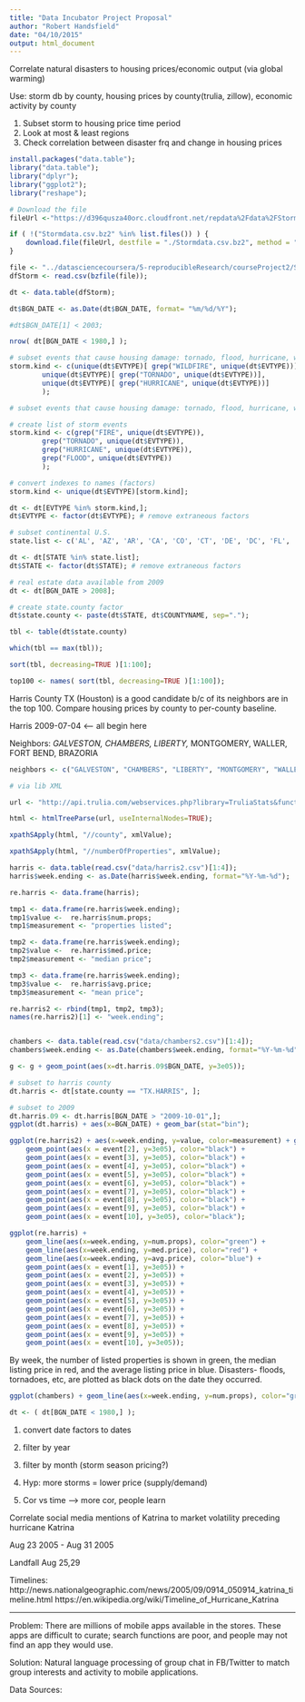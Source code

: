 ```yaml
---
title: "Data Incubator Project Proposal"
author: "Robert Handsfield"
date: "04/10/2015"
output: html_document
---
```


Correlate natural disasters to housing prices/economic output (via global warming)

Use: storm db by county, housing prices by county(trulia, zillow), economic activity by county

1) Subset storm to housing price time period
2) Look at most & least regions
3) Check correlation between disaster frq and change in housing prices


```r
install.packages("data.table");
library("data.table");
library("dplyr");
library("ggplot2");
library("reshape");
```


```r
# Download the file
fileUrl <-"https://d396qusza40orc.cloudfront.net/repdata%2Fdata%2FStormData.csv.bz2";

if ( !("Stormdata.csv.bz2" %in% list.files()) ) {
	download.file(fileUrl, destfile = "./Stormdata.csv.bz2", method = "curl" );
}
```  

```r
file <- "../datasciencecoursera/5-reproducibleResearch/courseProject2/Stormdata.csv.bz2";
dfStorm <- read.csv(bzfile(file));
```

```r
dt <- data.table(dfStorm);

dt$BGN_DATE <- as.Date(dt$BGN_DATE, format= "%m/%d/%Y");

#dt$BGN_DATE[1] < 2003;

nrow( dt[BGN_DATE < 1980,] );

# subset events that cause housing damage: tornado, flood, hurricane, wildfire
storm.kind <- c(unique(dt$EVTYPE)[ grep("WILDFIRE", unique(dt$EVTYPE))],
		unique(dt$EVTYPE)[ grep("TORNADO", unique(dt$EVTYPE))],
		unique(dt$EVTYPE)[ grep("HURRICANE", unique(dt$EVTYPE))]
		);

```

```r
# subset events that cause housing damage: tornado, flood, hurricane, wildfire

# create list of storm events
storm.kind <- c(grep("FIRE", unique(dt$EVTYPE)),
		grep("TORNADO", unique(dt$EVTYPE)),
		grep("HURRICANE", unique(dt$EVTYPE)),
		grep("FLOOD", unique(dt$EVTYPE))
		);

# convert indexes to names (factors)
storm.kind <- unique(dt$EVTYPE)[storm.kind];

dt <- dt[EVTYPE %in% storm.kind,];
dt$EVTYPE <- factor(dt$EVTYPE); # remove extraneous factors

# subset continental U.S.
state.list <- c('AL', 'AZ', 'AR', 'CA', 'CO', 'CT', 'DE', 'DC', 'FL', 'GA', 'ID', 'IL', 'IN', 'IA', 'KS', 'KY', 'LA', 'ME', 'MD', 'MA', 'MI', 'MN', 'MS', 'MO', 'MT', 'NE', 'NV', 'NH', 'NJ', 'NM', 'NY', 'NC', 'ND', 'OH', 'OK', 'OR', 'PA', 'RI', 'SC', 'SD', 'TN', 'TX', 'UT', 'VT', 'VA', 'WA', 'WV', 'WI', 'WY');

dt <- dt[STATE %in% state.list];
dt$STATE <- factor(dt$STATE); # remove extraneous factors

# real estate data available from 2009
dt <- dt[BGN_DATE > 2008];

# create state.county factor
dt$state.county <- paste(dt$STATE, dt$COUNTYNAME, sep=".");

tbl <- table(dt$state.county)

which(tbl == max(tbl));

sort(tbl, decreasing=TRUE )[1:100];

top100 <- names( sort(tbl, decreasing=TRUE )[1:100]);
```

Harris County TX (Houston) is a good candidate b/c of its neighbors are in the top 100. Compare housing prices by county to per-county baseline.

Harris 2009-07-04 <-- all begin here

Neighbors: *GALVESTON, CHAMBERS, LIBERTY, *MONTGOMERY, WALLER, FORT BEND, BRAZORIA
```r
neighbors <- c("GALVESTON", "CHAMBERS", "LIBERTY", "MONTGOMERY", "WALLER", "FORT BEND", "BRAZORIA");
```


```r
# via lib XML

url <- "http://api.trulia.com/webservices.php?library=TruliaStats&function=getCountyStats&county=Harris&state=TX&startDate=1950-01-03&endDate=2011-11-03&apikey=wwccxrp5983jhuaxj278fpbt";

html <- htmlTreeParse(url, useInternalNodes=TRUE);

xpathSApply(html, "//county", xmlValue);

xpathSApply(html, "//numberOfProperties", xmlValue);

harris <- data.table(read.csv("data/harris2.csv")[1:4]);
harris$week.ending <- as.Date(harris$week.ending, format="%Y-%m-%d");

re.harris <- data.frame(harris);

tmp1 <- data.frame(re.harris$week.ending); 
tmp1$value <-  re.harris$num.props;
tmp1$measurement <- "properties listed";

tmp2 <- data.frame(re.harris$week.ending);
tmp2$value <-  re.harris$med.price;
tmp2$measurement <- "median price";

tmp3 <- data.frame(re.harris$week.ending);
tmp3$value <-  re.harris$avg.price;
tmp3$measurement <- "mean price";

re.harris2 <- rbind(tmp1, tmp2, tmp3);
names(re.harris2)[1] <- "week.ending";


chambers <- data.table(read.csv("data/chambers2.csv")[1:4]);
chambers$week.ending <- as.Date(chambers$week.ending, format="%Y-%m-%d");
```

```r


g <- g + geom_point(aes(x=dt.harris.09$BGN_DATE, y=3e05));

# subset to harris county
dt.harris <- dt[state.county == "TX.HARRIS", ];

# subset to 2009
dt.harris.09 <- dt.harris[BGN_DATE > "2009-10-01",];
ggplot(dt.harris) + aes(x=BGN_DATE) + geom_bar(stat="bin");

ggplot(re.harris2) + aes(x=week.ending, y=value, color=measurement) + geom_line() + scale_fill_continuous(guide = "legend") + geom_point(aes(x = event[1], y=3e05), color="black") + 
	geom_point(aes(x = event[2], y=3e05), color="black") +
	geom_point(aes(x = event[3], y=3e05), color="black") +
	geom_point(aes(x = event[4], y=3e05), color="black") +
	geom_point(aes(x = event[5], y=3e05), color="black") +
	geom_point(aes(x = event[6], y=3e05), color="black") +
	geom_point(aes(x = event[7], y=3e05), color="black") +
	geom_point(aes(x = event[8], y=3e05), color="black") +
	geom_point(aes(x = event[9], y=3e05), color="black") +
	geom_point(aes(x = event[10], y=3e05), color="black");

ggplot(re.harris) + 
	geom_line(aes(x=week.ending, y=num.props), color="green") + 
	geom_line(aes(x=week.ending, y=med.price), color="red") + 
	geom_line(aes(x=week.ending, y=avg.price), color="blue") + 
	geom_point(aes(x = event[1], y=3e05)) + 
	geom_point(aes(x = event[2], y=3e05)) +
	geom_point(aes(x = event[3], y=3e05)) +
	geom_point(aes(x = event[4], y=3e05)) +
	geom_point(aes(x = event[5], y=3e05)) +
	geom_point(aes(x = event[6], y=3e05)) +
	geom_point(aes(x = event[7], y=3e05)) +
	geom_point(aes(x = event[8], y=3e05)) +
	geom_point(aes(x = event[9], y=3e05)) +
	geom_point(aes(x = event[10], y=3e05));

```

By week, the number of listed properties is shown in green, the median listing price in red, and the average listing price in blue. Disasters- floods, tornadoes, etc, are plotted as black dots on the date they occurred.

```r
ggplot(chambers) + geom_line(aes(x=week.ending, y=num.props), color="green") + geom_line(aes(x=week.ending, y=med.price), color="red") + geom_line(aes(x=week.ending, y=avg.price), color="blue");
```



```r
dt <- ( dt[BGN_DATE < 1980,] );
```




1) convert date factors to dates

2) filter by year

3) filter by month (storm season pricing?)

4) Hyp: more storms = lower price (supply/demand)

5) Cor vs time --> more cor, people learn


Correlate social media mentions of Katrina to market volatility preceding hurricane Katrina


Aug 23 2005 - Aug 31 2005

Landfall Aug 25,29

Timelines:
http://news.nationalgeographic.com/news/2005/09/0914_050914_katrina_timeline.html
https://en.wikipedia.org/wiki/Timeline_of_Hurricane_Katrina

----------------------------------
Problem: There are millions of mobile apps available in the stores. These apps are difficult to curate; search functions are poor, and people may not find an app they would use.

Solution: Natural language processing of group chat in FB/Twitter to match group interests and activity to mobile applications.


Data Sources:

```r

```

